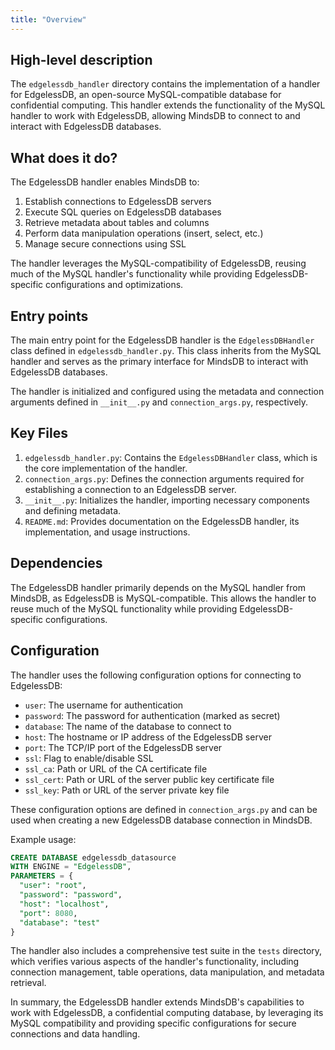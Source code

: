 ```yaml
---
title: "Overview"
---
```


## High-level description
The `edgelessdb_handler` directory contains the implementation of a handler for EdgelessDB, an open-source MySQL-compatible database for confidential computing. This handler extends the functionality of the MySQL handler to work with EdgelessDB, allowing MindsDB to connect to and interact with EdgelessDB databases.

## What does it do?
The EdgelessDB handler enables MindsDB to:
1. Establish connections to EdgelessDB servers
2. Execute SQL queries on EdgelessDB databases
3. Retrieve metadata about tables and columns
4. Perform data manipulation operations (insert, select, etc.)
5. Manage secure connections using SSL

The handler leverages the MySQL-compatibility of EdgelessDB, reusing much of the MySQL handler's functionality while providing EdgelessDB-specific configurations and optimizations.

## Entry points
The main entry point for the EdgelessDB handler is the `EdgelessDBHandler` class defined in `edgelessdb_handler.py`. This class inherits from the MySQL handler and serves as the primary interface for MindsDB to interact with EdgelessDB databases.

The handler is initialized and configured using the metadata and connection arguments defined in `__init__.py` and `connection_args.py`, respectively.

## Key Files
1. `edgelessdb_handler.py`: Contains the `EdgelessDBHandler` class, which is the core implementation of the handler.
2. `connection_args.py`: Defines the connection arguments required for establishing a connection to an EdgelessDB server.
3. `__init__.py`: Initializes the handler, importing necessary components and defining metadata.
4. `README.md`: Provides documentation on the EdgelessDB handler, its implementation, and usage instructions.

## Dependencies
The EdgelessDB handler primarily depends on the MySQL handler from MindsDB, as EdgelessDB is MySQL-compatible. This allows the handler to reuse much of the MySQL functionality while providing EdgelessDB-specific configurations.

## Configuration
The handler uses the following configuration options for connecting to EdgelessDB:

- `user`: The username for authentication
- `password`: The password for authentication (marked as secret)
- `database`: The name of the database to connect to
- `host`: The hostname or IP address of the EdgelessDB server
- `port`: The TCP/IP port of the EdgelessDB server
- `ssl`: Flag to enable/disable SSL
- `ssl_ca`: Path or URL of the CA certificate file
- `ssl_cert`: Path or URL of the server public key certificate file
- `ssl_key`: Path or URL of the server private key file

These configuration options are defined in `connection_args.py` and can be used when creating a new EdgelessDB database connection in MindsDB.

Example usage:

```sql
CREATE DATABASE edgelessdb_datasource
WITH ENGINE = "EdgelessDB",
PARAMETERS = { 
  "user": "root",
  "password": "password",
  "host": "localhost",
  "port": 8080,
  "database": "test"
}
```

The handler also includes a comprehensive test suite in the `tests` directory, which verifies various aspects of the handler's functionality, including connection management, table operations, data manipulation, and metadata retrieval.

In summary, the EdgelessDB handler extends MindsDB's capabilities to work with EdgelessDB, a confidential computing database, by leveraging its MySQL compatibility and providing specific configurations for secure connections and data handling.